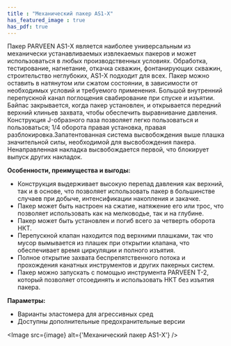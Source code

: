 ```yaml
---
title : "Механический пакер AS1-X"
has_featured_image : true
has_pdf: true
---
```


Пакер PARVEEN AS1-X является наиболее универсальным из механически устанавливаемых извлекаемых пакеров и может использоваться в любых производственных условиях. Обработка, тестирование, нагнетание, откачка скважин, фонтанирующих скважин, строительство неглубоких, AS1-X подходит для всех. Пакер можно оставить в натянутом или сжатом состоянии, в зависимости от необходимых условий и требуемого применения. Большой внутренний перепускной канал поглощения свабирование при спуске и изъятии. Байпас закрывается, когда пакер установлен, и открывается передний верхний клиньев захвата, чтобы обеспечить выравнивание давления. Конструкция J-образного паза позволяет легко пользоваться и пользоваться; 1/4 оборота правая установка, правая разблокировка.Запатентованная система высвобождения выше плашка значительной силы, необходимой для высвобождения пакера. Ненаправленная накладка высвобождается первой, что блокирует выпуск других накладок.

**Особенности, преимущества и выгоды:**

* Конструкция выдерживает высокую перепад давления как верхний, так и в основе, что позволяет использовать пакер в большинстве случаев при добыче, интенсификации накопления и закачке.
* Пакер может быть настроен на сжатие, натяжение его или трос, что позволяет использовать как на мелководье, так и на глубине.
* Пакер может быть установлен и погиб всего за четверть оборота НКТ.
* Перепускной клапан находится под верхними плашками, так что мусор вымывается из плашек при открытии клапана, что обеспечивает время циркуляции и полного изъятия.
* Полное открытие захвата беспрепятственного потока и прохождения канатных инструментов и других пакерных систем.
* Пакер можно запускать с помощью инструмента PARVEEN T-2, который позволяет отсоединять и использовать НКТ без изъятия пакера.

**Параметры:**

* Варианты эластомера для агрессивных сред
* Доступны дополнительные предохранительные версии


<Image src={image} alt={'Механический пакер AS1-X'} />